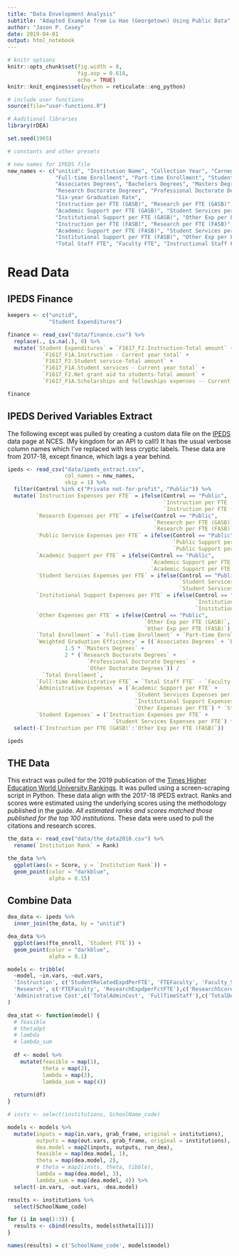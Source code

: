 ```yaml
---
title: "Data Envelopment Analysis"
subtitle: "Adapted Example from Lu Hao (Georgetown) Using Public Data"
author: "Jason P. Casey"
date: 2019-04-01
output: html_notebook
---
```


```r
# knitr options
knitr::opts_chunk$set(fig.width = 8,
                      fig.asp = 0.618,
                      echo = TRUE)
knitr::knit_engines$set(python = reticulate::eng_python)

# include user functions
source(file="user-functions.R")

# Aaditional libraries
library(rDEA)

set.seed(1965)

# constants and other presets

# new names for IPEDS file
new_names <- c("unitid", "Institution Name", "Collection Year", "Carnegie Classification", "State", "Control", "Land Grant",
               "Full-time Enrollment", "Part-time Enrollment", "Student FTE",
               "Associates Degrees", "Bachelors Degrees", "Masters Degrees", 
               "Research Doctorate Degrees", "Professional Doctorate Degrees", "Other Doctorate Degrees",
               "Six-year Graduation Rate",
               "Instruction per FTE (GASB)", "Research per FTE (GASB)", "Public Support per FTE (GASB)",
               "Academic Support per FTE (GASB)", "Student Services per FTE (GASB)", 
               "Institutional Support per FTE (GASB)", "Other Exp per FTE (GASB)",
               "Instruction per FTE (FASB)", "Research per FTE (FASB)", "Public Support per FTE (FASB)",
               "Academic Support per FTE (FASB)", "Student Services per FTE (FASB)",
               "Institutional Support per FTE (FASB)", "Other Exp per FTE (FASB)", 
               "Total Staff FTE", "Faculty FTE", "Instructional Staff FTE")
```

# Read Data

## IPEDS Finance

```r
keepers <- c("unitid",
             "Student Expenditures")

finance <- read_csv("data/finance.csv") %>%
  replace(., is.na(.), 0) %>%
  mutate(`Student Expenditures` = `F1617_F2.Instruction-Total amount` +
           `F1617_F1A.Instruction - Current year total` +
           `F1617_F2.Student service-Total amount` +
           `F1617_F1A.Student services - Current year total` +
           `F1617_F2.Net grant aid to students-Total amount` + 
           `F1617_F1A.Scholarships and fellowships expenses -- Current year total`)

finance
```

## IPEDS Derived Variables Extract

The following except was pulled by creating a custom data file on the [IPEDS](https://nces.ed.gov/ipeds/use-the-data) data page at NCES.  (My kingdom for an API to call!)  It has the usual verbose column names which I've replaced with less cryptic labels.  These data are from 2017-18, except finance, which lags a year behind.

```r
ipeds <- read_csv("data/ipeds_extract.csv",
                  col_names = new_names,
                  skip = 1) %>%
  filter(Control %in% c("Private not-for-profit", "Public")) %>%
  mutate(`Instruction Expenses per FTE` = ifelse(Control == "Public",
                                                 `Instruction per FTE (GASB)`,
                                                 `Instruction per FTE (FASB)`),
         `Research Expenses per FTE` = ifelse(Control == "Public",
                                              `Research per FTE (GASB)`,
                                              `Research per FTE (FASB)`),
         `Public Service Expenses per FTE` = ifelse(Control == "Public",
                                                    `Public Support per FTE (GASB)`,
                                                    `Public Support per FTE (FASB)`),
         `Academic Support per FTE` = ifelse(Control == "Public",
                                             `Academic Support per FTE (GASB)`,
                                             `Academic Support per FTE (FASB)`),
         `Student Services Expenses per FTE` = ifelse(Control == "Public",
                                                      `Student Services per FTE (GASB)`,
                                                      `Student Services per FTE (FASB)`),
         `Institutional Support Expenses per FTE` = ifelse(Control == "Public",
                                                           `Institutional Support per FTE (GASB)`,
                                                           `Institutional Support per FTE (FASB)`),
         `Other Expenses per FTE` = ifelse(Control == "Public",
                                           `Other Exp per FTE (GASB)`,
                                           `Other Exp per FTE (FASB)`),
         `Total Enrollment` = `Full-time Enrollment` + `Part-time Enrollment`,
         `Weighted Graduation Efficiency` = ((`Associates Degrees` + `Bachelors Degrees`) +
                  1.5 * `Masters Degrees` +
                  2 * (`Research Doctorate Degrees` +
                         `Professional Doctorate Degrees` +
                         `Other Doctorate Degrees`)) /
           `Total Enrollment`,
         `Full-time Administrative FTE` = `Total Staff FTE` - `Faculty FTE`,
         `Administrative Expenses` = (`Academic Support per FTE` +
                                        `Student Services Expenses per FTE`+
                                        `Institutional Support Expenses per FTE` +
                                        `Other Expenses per FTE`) * `Student FTE`,
         `Student Expenses` = (`Instruction Expenses per FTE` +
                                 `Student Services Expenses per FTE`) * `Student FTE`) %>%
  select(-(`Instruction per FTE (GASB)`:`Other Exp per FTE (FASB)`))

ipeds
```

## THE Data

This extract was pulled for the 2019 publication of the [Times Higher Education World University Rankings](https://www.timeshighereducation.com/world-university-rankings/2019/world-ranking#!/page/0/length/25/sort_by/rank/sort_order/asc/cols/stats).  It was pulled using a screen-scraping script in Python.  These data align with the 2017-18 IPEDS extract.  Ranks and scores were estimated using the underlying scores using the methodology published in the guide.  _All estimated ranks and scores matched those published for the top 100 institutions._  These data were used to pull the citations and research scores.

```r
the_data <- read_csv("data/the_data2018.csv") %>%
  rename(`Institution Rank` = Rank)

the_data %>%
  ggplot(aes(x = Score, y = `Institution Rank`)) +
  geom_point(color = "darkblue",
             alpha = 0.15)
```

## Combine Data

```r
dea_data <- ipeds %>%
  inner_join(the_data, by = "unitid")

dea_data %>%
  ggplot(aes(fte_enroll, `Student FTE`)) +
  geom_point(color = "darkblue",
             alpha = 0.1)
```

```r
models <- tribble(
  ~model, ~in.vars, ~out.vars,
  'Instruction', c('StudentRelatedExpdPerFTE', 'FTEFaculty', 'Faculty_Std_Ratio'), c('6Yr_GradRate', 'TotalDegrees', 'WGE_Score'),
  'Research', c('FTEFaculty', 'ResearchExpdperFctFTE'),c('ResearchScore_THE','CitationScore_THE', 'GovGrantsContracts'),
  'Administrative Cost',c('TotalAdminCost', 'FullTimeStaff'),c('TotalDegrees','FTEStudentEnrollment')
)

dea_stat <- function(model) {
  # feasible
  # thetaOpt
  # lambda
  # lambda_sum
  
  df <- model %>%
    mutate(feasible = map(1),
           theta = map(2),
           lambda = map(3),
           lambda_sum = map(4))
  
  return(df)
}

# insts <- select(institutions, SchoolName_code)

models <- models %>%
  mutate(inputs = map(in.vars, grab_frame, original = institutions),
         outputs = map(out.vars, grab_frame, original = institutions),
         dea.model = map2(inputs, outputs, run_dea),
         feasible = map(dea.model, 1),
         theta = map(dea.model, 2),
         # theta = map2(insts, theta, tibble),
         lambda = map(dea.model, 3),
         lambda_sum = map(dea.model, 4)) %>%
  select(-in.vars, -out.vars, -dea.model)

results <- institutions %>%
  select(SchoolName_code)

for (i in seq(1:3)) {
  results <- cbind(results, models$theta[[i]])
}

names(results) = c('SchoolName_code', models$model)

```

